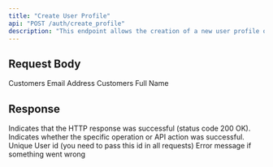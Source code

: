 ```yaml
---
title: "Create User Profile"
api: "POST /auth/create_profile"
description: "This endpoint allows the creation of a new user profile on our platform. By providing the necessary user information, you can onboard new users into the system, enabling them to access and utilize platform features and services."
---
```


## Request Body

<ParamField body="email" type="string" required>
	Customers Email Address
</ParamField>
<ParamField body="name" type="string" required>
	Customers Full Name
</ParamField>

## Response

<ResponseField name="success" type="boolean">
	Indicates that the HTTP response was successful (status code 200 OK).
</ResponseField>

<ResponseField name="results" type="object">
	<Expandable title="Results">
		<ResponseField name="success" type="boolean">
			Indicates whether the specific operation or API action was
			successful.
		</ResponseField>
		<ResponseField name="id" type="string">
			Unique User id (you need to pass this id in all requests)
		</ResponseField>
		<ResponseField name="error" type="string">
			Error message if something went wrong
		</ResponseField>
	</Expandable>
</ResponseField>

